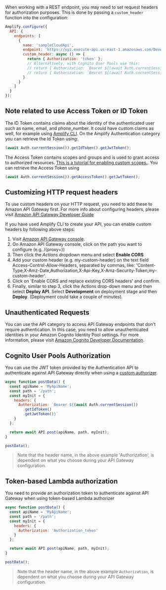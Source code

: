 When working with a REST endpoint, you may need to set request headers for authorization purposes. This is done by passing a `custom_header` function into the configuration:

```javascript
Amplify.configure({
  API: {
    endpoints: [
      {
        name: 'sampleCloudApi',
        endpoint: 'https://xyz.execute-api.us-east-1.amazonaws.com/Development',
        custom_header: async () => {
          return { Authorization: 'token' };
          // Alternatively, with Cognito User Pools use this:
          // return { Authorization: `Bearer ${(await Auth.currentSession()).getAccessToken().getJwtToken()}` }
          // return { Authorization: `Bearer ${(await Auth.currentSession()).getIdToken().getJwtToken()}` }
        }
      }
    ]
  }
});
```

## Note related to use Access Token or ID Token

The ID Token contains claims about the identity of the authenticated user such as name, email, and phone_number. It could have custom claims as well, for example using [Amplify CLI](https://docs.amplify.aws/cli/usage/lambda-triggers#override-id-token-claims). On the Amplify Authentication category you can retrieve the Id Token using:

```javascript
(await Auth.currentSession()).getIdToken().getJwtToken();
```

The Access Token contains scopes and groups and is used to grant access to authorized resources. [This is a tutorial for enabling custom scopes.](https://aws.amazon.com/premiumsupport/knowledge-center/cognito-custom-scopes-api-gateway/). You can retrieve the Access Token using

```javascript
(await Auth.currentSession()).getAccessToken().getJwtToken();
```

## Customizing HTTP request headers

To use custom headers on your HTTP request, you need to add these to Amazon API Gateway first. For more info about configuring headers, please visit [Amazon API Gateway Developer Guide](http://docs.aws.amazon.com/apigateway/latest/developerguide/how-to-cors.html)

If you have used Amplify CLI to create your API, you can enable custom headers by following above steps:

1. Visit [Amazon API Gateway console](https://aws.amazon.com/api-gateway/).
2. On Amazon API Gateway console, click on the path you want to configure (e.g. /\{proxy+})
3. Then click the _Actions_ dropdown menu and select **Enable CORS**
4. Add your custom header (e.g. my-custom-header) on the text field Access-Control-Allow-Headers, separated by commas, like: 'Content-Type,X-Amz-Date,Authorization,X-Api-Key,X-Amz-Security-Token,my-custom-header'.
5. Click on 'Enable CORS and replace existing CORS headers' and confirm.
6. Finally, similar to step 3, click the Actions drop-down menu and then select **Deploy API**. Select **Development** on deployment stage and then **Deploy**. (Deployment could take a couple of minutes).

## Unauthenticated Requests

You can use the API category to access API Gateway endpoints that don't require authentication. In this case, you need to allow unauthenticated identities in your Amazon Cognito Identity Pool settings. For more information, please visit [Amazon Cognito Developer Documentation](https://docs.aws.amazon.com/cognito/latest/developerguide/identity-pools.html#enable-or-disable-unauthenticated-identities).

## Cognito User Pools Authorization

You can use the JWT token provided by the Authentication API to authenticate against API Gateway directly when using a [custom authorizer](https://docs.aws.amazon.com/apigateway/latest/developerguide/apigateway-integrate-with-cognito.html).

```javascript
async function postData() {
  const apiName = 'MyApiName';
  const path = '/path';
  const myInit = {
    headers: {
      Authorization: `Bearer ${(await Auth.currentSession())
        .getIdToken()
        .getJwtToken()}`
    }
  };

  return await API.post(apiName, path, myInit);
}

postData();
```

> Note that the header name, in the above example 'Authorization', is dependent on what you choose during your API Gateway configuration.

## Token-based Lambda authorization

You need to provide an authorization token to authenticate against API Gateway when using token-based Lambda authorizer

```javascript
async function postData() {
  const apiName = 'MyApiName';
  const path = '/path';
  const myInit = {
    headers: {
      Authorization: 'Authorization_token'
    }
  };

  return await API.post(apiName, path, myInit);
}

postData();
```

> Note that the header name, in the above example `Authorization`, is dependent on what you choose during your API Gateway configuration.

